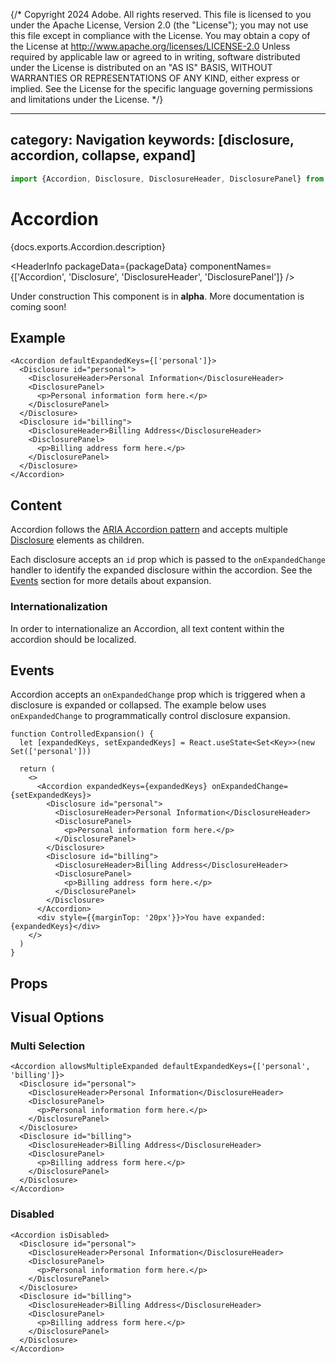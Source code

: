 {/* Copyright 2024 Adobe. All rights reserved.
This file is licensed to you under the Apache License, Version 2.0 (the "License");
you may not use this file except in compliance with the License. You may obtain a copy
of the License at http://www.apache.org/licenses/LICENSE-2.0
Unless required by applicable law or agreed to in writing, software distributed under
the License is distributed on an "AS IS" BASIS, WITHOUT WARRANTIES OR REPRESENTATIONS
OF ANY KIND, either express or implied. See the License for the specific language
governing permissions and limitations under the License. */}



---
category: Navigation
keywords: [disclosure, accordion, collapse, expand]
---

```jsx import
import {Accordion, Disclosure, DisclosureHeader, DisclosurePanel} from '@react-spectrum/accordion';
```

# Accordion

<PageDescription>{docs.exports.Accordion.description}</PageDescription>

<HeaderInfo
  packageData={packageData}
  componentNames={['Accordion', 'Disclosure', 'DisclosureHeader', 'DisclosurePanel']} />

<InlineAlert variant="notice" marginTop={60}>
  <Heading>Under construction</Heading>
  <Content>This component is in <strong>alpha</strong>. More documentation is coming soon!</Content>
</InlineAlert>


## Example

```tsx example
<Accordion defaultExpandedKeys={['personal']}>
  <Disclosure id="personal">
    <DisclosureHeader>Personal Information</DisclosureHeader>
    <DisclosurePanel>
      <p>Personal information form here.</p>
    </DisclosurePanel>
  </Disclosure>
  <Disclosure id="billing">
    <DisclosureHeader>Billing Address</DisclosureHeader>
    <DisclosurePanel>
      <p>Billing address form here.</p>
    </DisclosurePanel>
  </Disclosure>
</Accordion>
```


## Content

Accordion follows the [ARIA Accordion pattern](https://www.w3.org/WAI/ARIA/apg/patterns/accordion/) and accepts multiple [Disclosure](Disclosure.html) elements as children.

Each disclosure accepts an `id` prop which is passed to the `onExpandedChange` handler to identify the expanded disclosure within the accordion. See the [Events](#events) section for more details about expansion.

### Internationalization
In order to internationalize an Accordion, all text content within the accordion should be localized.

## Events

Accordion accepts an `onExpandedChange` prop which is triggered when a disclosure is expanded or collapsed. The example below uses `onExpandedChange` to programmatically control disclosure expansion.

```tsx example
function ControlledExpansion() {
  let [expandedKeys, setExpandedKeys] = React.useState<Set<Key>>(new Set(['personal']))
  
  return (
    <>
      <Accordion expandedKeys={expandedKeys} onExpandedChange={setExpandedKeys}>
        <Disclosure id="personal">
          <DisclosureHeader>Personal Information</DisclosureHeader>
          <DisclosurePanel>
            <p>Personal information form here.</p>
          </DisclosurePanel>
        </Disclosure>
        <Disclosure id="billing">
          <DisclosureHeader>Billing Address</DisclosureHeader>
          <DisclosurePanel>
            <p>Billing address form here.</p>
          </DisclosurePanel>
        </Disclosure>
      </Accordion>
      <div style={{marginTop: '20px'}}>You have expanded: {expandedKeys}</div>
    </>
  )
}
```

## Props

<PropTable component={docs.exports.Accordion} links={docs.links} />

## Visual Options

### Multi Selection

```tsx example
<Accordion allowsMultipleExpanded defaultExpandedKeys={['personal', 'billing']}>
  <Disclosure id="personal">
    <DisclosureHeader>Personal Information</DisclosureHeader>
    <DisclosurePanel>
      <p>Personal information form here.</p>
    </DisclosurePanel>
  </Disclosure>
  <Disclosure id="billing">
    <DisclosureHeader>Billing Address</DisclosureHeader>
    <DisclosurePanel>
      <p>Billing address form here.</p>
    </DisclosurePanel>
  </Disclosure>
</Accordion>
```

### Disabled

```tsx example
<Accordion isDisabled>
  <Disclosure id="personal">
    <DisclosureHeader>Personal Information</DisclosureHeader>
    <DisclosurePanel>
      <p>Personal information form here.</p>
    </DisclosurePanel>
  </Disclosure>
  <Disclosure id="billing">
    <DisclosureHeader>Billing Address</DisclosureHeader>
    <DisclosurePanel>
      <p>Billing address form here.</p>
    </DisclosurePanel>
  </Disclosure>
</Accordion>
```
